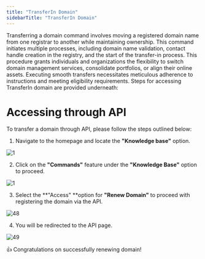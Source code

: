 ```yaml
---
title: "TransferIn Domain"
sidebarTitle: "TransferIn Domain"
---
```


Transferring a domain command involves moving a registered domain name from one registrar to another while maintaining ownership. This command initiates multiple processes, including domain name validation, contact handle creation in the registry, and the start of the transfer-in process. This procedure grants individuals and organizations the flexibility to switch domain management services, consolidate portfolios, or align their online assets. Executing smooth transfers necessitates meticulous adherence to instructions and meeting eligibility requirements. Steps for accessing TransferIn domain are provided underneath:

# Accessing through API

To transfer a domain through API, please follow the steps outlined below:

1. Navigate to the homepage and locate the **"Knowledge base"** option.

![1](/images/contactimages/1.png)

2. Click on the **"Commands"** feature under the **"Knowledge Base"** option to proceed.

![1](/images/contactimages/1.png)

3. Select the **"Access" **option for **"Renew Domain"** to proceed with registering the domain via the API.

![48](/images/domainimages/48.png)

4. You will be redirected to the API page.

![49](/images/domainimages/49.png)

<Check>👍 Congratulations on successfully renewing domain!</Check>


